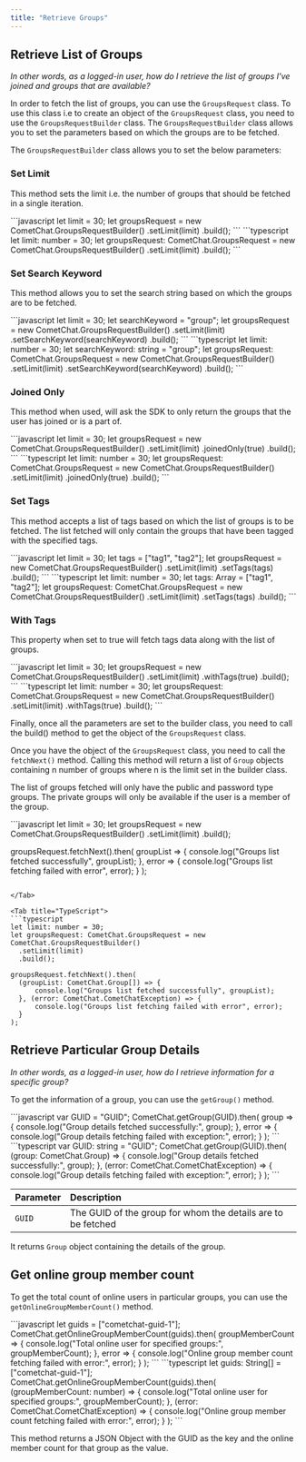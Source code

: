 ```yaml
---
title: "Retrieve Groups"
---
```




## Retrieve List of Groups

*In other words, as a logged-in user, how do I retrieve the list of groups I've joined and groups that are available?*

In order to fetch the list of groups, you can use the `GroupsRequest` class. To use this class i.e to create an object of the `GroupsRequest` class, you need to use the `GroupsRequestBuilder` class. The `GroupsRequestBuilder` class allows you to set the parameters based on which the groups are to be fetched.

The `GroupsRequestBuilder` class allows you to set the below parameters:

### Set Limit

This method sets the limit i.e. the number of groups that should be fetched in a single iteration.

<Tabs>
<Tab title="Set Limit">
```javascript
let limit = 30;
let groupsRequest = new CometChat.GroupsRequestBuilder()
                  	.setLimit(limit)
                  	.build();   
```

</Tab>

<Tab title="TypeScript">
```typescript
let limit: number = 30;
let groupsRequest: CometChat.GroupsRequest = new CometChat.GroupsRequestBuilder()
  .setLimit(limit)
  .build();
```

</Tab>

</Tabs>

### Set Search Keyword

This method allows you to set the search string based on which the groups are to be fetched.

<Tabs>
<Tab title="Set Search Keyword">
```javascript
let limit = 30;
let searchKeyword = "group";
let groupsRequest = new CometChat.GroupsRequestBuilder()
                  	.setLimit(limit)
                  	.setSearchKeyword(searchKeyword)
                  	.build();
```

</Tab>

<Tab title="TypeScript">
```typescript
let limit: number = 30;
let searchKeyword: string = "group";
let groupsRequest: CometChat.GroupsRequest = new CometChat.GroupsRequestBuilder()
  .setLimit(limit)
  .setSearchKeyword(searchKeyword)
  .build();
```

</Tab>

</Tabs>

### Joined Only

This method when used, will ask the SDK to only return the groups that the user has joined or is a part of.

<Tabs>
<Tab title="Joined Only">
```javascript
let limit = 30;
let groupsRequest = new CometChat.GroupsRequestBuilder()
                  	.setLimit(limit)
                  	.joinedOnly(true)
                  	.build();
```

</Tab>

<Tab title="TypeScript">
```typescript
let limit: number = 30;
let groupsRequest: CometChat.GroupsRequest = new CometChat.GroupsRequestBuilder()
  .setLimit(limit)
  .joinedOnly(true)
  .build();
```

</Tab>

</Tabs>

### Set Tags

This method accepts a list of tags based on which the list of groups is to be fetched. The list fetched will only contain the groups that have been tagged with the specified tags.

<Tabs>
<Tab title="Set Tags">
```javascript
let limit = 30;
let tags = ["tag1", "tag2"];
let groupsRequest = new CometChat.GroupsRequestBuilder()
                  	.setLimit(limit)
                  	.setTags(tags)
                  	.build();
```

</Tab>

<Tab title="TypeScript">
```typescript
let limit: number = 30;
let tags: Array<String> = ["tag1", "tag2"];
let groupsRequest: CometChat.GroupsRequest = new CometChat.GroupsRequestBuilder()
  .setLimit(limit)
  .setTags(tags)
  .build();
```

</Tab>

</Tabs>

### With Tags

This property when set to true will fetch tags data along with the list of groups.

<Tabs>
<Tab title="With Tags">
```javascript
let limit = 30;
let groupsRequest = new CometChat.GroupsRequestBuilder()
                  	.setLimit(limit)
                  	.withTags(true)
                  	.build();
```

</Tab>

<Tab title="TypeScript">
```typescript
let limit: number = 30;
let groupsRequest: CometChat.GroupsRequest = new CometChat.GroupsRequestBuilder()
  .setLimit(limit)
  .withTags(true)
  .build();
```

</Tab>

</Tabs>

Finally, once all the parameters are set to the builder class, you need to call the build() method to get the object of the `GroupsRequest` class.

Once you have the object of the `GroupsRequest` class, you need to call the `fetchNext()` method. Calling this method will return a list of `Group` objects containing n number of groups where n is the limit set in the builder class.

The list of groups fetched will only have the public and password type groups. The private groups will only be available if the user is a member of the group.

<Tabs>
<Tab title="Groups Request">
```javascript
let limit = 30;
let groupsRequest = new CometChat.GroupsRequestBuilder()
                  	.setLimit(limit)
                  	.build();

groupsRequest.fetchNext().then(
groupList => {
  console.log("Groups list fetched successfully", groupList);
}, error => {
  console.log("Groups list fetching failed with error", error);
}
);
```

</Tab>

<Tab title="TypeScript">
```typescript
let limit: number = 30;
let groupsRequest: CometChat.GroupsRequest = new CometChat.GroupsRequestBuilder()
  .setLimit(limit)
  .build();

groupsRequest.fetchNext().then(
  (groupList: CometChat.Group[]) => {
      console.log("Groups list fetched successfully", groupList);
  }, (error: CometChat.CometChatException) => {
      console.log("Groups list fetching failed with error", error);
  }
);
```

</Tab>

</Tabs>

## Retrieve Particular Group Details

*In other words, as a logged-in user, how do I retrieve information for a specific group?*

To get the information of a group, you can use the `getGroup()` method.

<Tabs>
<Tab title="Retrieve Particular Group's Details">
```javascript
var GUID = "GUID";
CometChat.getGroup(GUID).then(
group => {
  console.log("Group details fetched successfully:", group);
}, error => {
  console.log("Group details fetching failed with exception:", error);
}
);
```

</Tab>

<Tab title="TypeScript">
```typescript
var GUID: string = "GUID";
CometChat.getGroup(GUID).then(
  (group: CometChat.Group) => {
      console.log("Group details fetched successfully:", group);
  }, (error: CometChat.CometChatException) => {
      console.log("Group details fetching failed with exception:", error);
  }
);
```

</Tab>

</Tabs>

| Parameter | Description                                                  |
| :--------- | :------------------------------------------------------------ |
| `GUID`    | The GUID of the group for whom the details are to be fetched |

It returns `Group` object containing the details of the group.

## Get online group member count

To get the total count of online users in particular groups, you can use the `getOnlineGroupMemberCount()` method.

<Tabs>
<Tab title="Get Online Group Member Count">
```javascript
let guids = ["cometchat-guid-1"];
CometChat.getOnlineGroupMemberCount(guids).then(
groupMemberCount => {
  console.log("Total online user for specified groups:", groupMemberCount);
}, error => {
  console.log("Online group member count fetching failed with error:", error);
}
);
```

</Tab>

<Tab title="TypeScript">
```typescript
let guids: String[] = ["cometchat-guid-1"];
CometChat.getOnlineGroupMemberCount(guids).then(
  (groupMemberCount: number) => {
      console.log("Total online user for specified groups:", groupMemberCount);
  }, (error: CometChat.CometChatException) => {
      console.log("Online group member count fetching failed with error:", error);
  }
);
```

</Tab>

</Tabs>

This method returns a JSON Object with the GUID as the key and the online member count for that group as the value.
